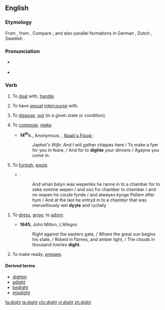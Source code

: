 ==English==

===Etymology===
From {{etyl|ang|en}} {{m|ang|dihtan}}, from {{etyl|la|en}} {{m|la|dictāre}}. Compare {{m|en|dictate}}; and also parallel formations in German {{m|de|dichten}}, Dutch {{m|nl|dichten}}, Swedish {{m|sv|dikta}}.

===Pronunciation===
* {{a|US|UK}} {{IPA|/daɪt/|lang=en}}
* {{rhymes|aɪt|lang=en}}

===Verb===
{{en-verb|dights|dighting|dight|past2=dighted}}

# {{label|en|obsolete|transitive}} To [[deal]] with, [[handle]].
# {{label|en|obsolete|transitive}} To have [[sexual]] [[intercourse]] with.
# {{label|en|obsolete|transitive}} To [[dispose]], [[put]] (in a given state or condition).
# {{label|en|obsolete|transitive}} To [[compose]], [[make]].
#* '''14<sup>th</sup>c.''', Anonymous, ''{{w|The Chester Mystery Plays}}'', [http://machias.edu/faculty/necastro/drama/chester/play_03.html Noah's Flood],:
#*: ''Japhet's Wife:'' And I will gather chippes here / To make a fyer for you in feare, / And for to '''dighte''' your dinnere / Agayne you come in.
# {{label|en|archaic|transitive}} To [[furnish]], [[equip]].
#* {{RQ:Mlry MrtDrthr|4.15|2|II|xv}}:
#*: And whan balyn was wepenles he ranne in to a chamber for to seke somme wepen / and soo fro chamber to chamber / and no wepen he coude fynde / and alweyes kynge Pellam after hym / And at the last he entryd in to a chambyr that was merueillously wel '''dyȝte''' and rychely
<!--Prior quote:#*:And at the last he entryd in to a chambyr that was merueillously wel '''dyzte''' and rychely, and a bedde arayed with clothe of gold-->
# {{label|en|archaic|transitive}} To [[dress]], [[array]]; to [[adorn]].
#* '''1645''', John Milton, ''L'Allegro'':
#*: Right against the eastern gate, / Where the great sun begins his state, / Robed in flames, and amber light, / The clouds in thousand liveries '''dight'''{{nb...}}.
# {{label|en|archaic|transitive}} To make ready, [[prepare]].

====Derived terms====
* [[dighter]]
* [[adight]]
* [[bedight]]
* [[misdight]]

[[fa:dight]]
[[te:dight]]
[[chr:dight]]
[[vi:dight]]
[[zh:dight]]